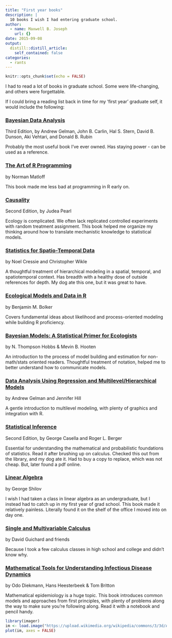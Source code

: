 ```yaml
---
title: "First year books"
description: |
  10 books I wish I had entering graduate school.
author:
  - name: Maxwell B. Joseph
    url: {}
date: 2015-09-08
output:
  distill::distill_article:
    self_contained: false
categories: 
  - rants
---
```


```r
knitr::opts_chunk$set(echo = FALSE)
```

I had to read a lot of books in graduate school.
Some were life-changing, and others were forgettable.

If I could bring a reading list back in time for my 'first year' graduate self, it would include the following:

### [Bayesian Data Analysis](https://www.crcpress.com/Bayesian-Data-Analysis-Third-Edition/Gelman-Carlin-Stern-Dunson-Vehtari-Rubin/9781439840955)

Third Edition, by Andrew Gelman, John B. Carlin, Hal S. Stern, David B. Dunson, Aki Vehtari, and Donald B. Rubin

Probably the most useful book I've ever owned. Has staying power - can be used
as a reference.

### [The Art of R Programming](https://www.nostarch.com/artofr.htm)

by Norman Matloff

This book made me less bad at programming in R early on.

### [Causality](http://www.cambridge.org/us/catalogue/catalogue.asp?isbn=9780521895606)

Second Edition, by Judea Pearl

Ecology is complicated. We often lack replicated controlled experiments with 
random treatment assignment. This book helped me organize my thinking around
how to translate mechanistic knowledge to statistical models. 

### [Statistics for Spatio-Temporal Data](http://www.wiley.com/WileyCDA/WileyTitle/productCd-EHEP002348.html)

by Noel Cressie and Christopher Wikle

A thoughtful treatment of hierarchical modeling in a spatial, temporal, and 
spatiotemporal context. Has breadth with a healthy dose of outside references
for depth. My dog ate this one, but it was great to have.

### [Ecological Models and Data in R](http://press.princeton.edu/titles/8709.html)

by Benjamin M. Bolker

Covers fundamental ideas about likelihood and process-oriented modeling while 
building R proficiency.

### [Bayesian Models: A Statistical Primer for Ecologists](http://press.princeton.edu/titles/10523.html)

by N. Thompson Hobbs & Mevin B. Hooten

An introduction to the process of model building and estimation for 
non-math/stats oriented readers. Thoughtful treatment of notation, helped me to
better understand how to communicate models. 

### [Data Analysis Using Regression and Multilevel/Hierarchical Models](http://www.cambridge.org/us/academic/subjects/statistics-probability/statistical-theory-and-methods/data-analysis-using-regression-and-multilevelhierarchical-models)

by Andrew Gelman and Jennifer Hill

A gentle introduction to multilevel modeling, with plenty of graphics and 
integration with R.

### [Statistical Inference](http://www.amazon.com/Statistical-Inference-George-Casella/dp/0534243126)

Second Edition, by George Casella and Roger L. Berger

Essential for understanding the mathematical and probabilistic foundations of 
statistics. Read it after brushing up on calculus. Checked this out from the 
library, and my dog ate it. Had to buy a copy to replace, which was not cheap. 
But, later found a pdf online. 

### [Linear Algebra](http://store.doverpublications.com/048663518x.html)
by George Shilov

I wish I had taken a class in linear algebra as an undergraduate, but I instead
had to catch up in my first year of grad school. This book made it relatively 
painless. Literally found it on the shelf of the office I moved into on day one.

### [Single and Multivariable Calculus](https://www.whitman.edu/mathematics/calculus_online/)
by David Guichard and friends

Because I took a few calculus classes in high school and college and didn't know 
why.

### [Mathematical Tools for Understanding Infectious Disease Dynamics](http://press.princeton.edu/titles/9916.html)

by Odo Diekmann, Hans Heesterbeek & Tom Britton

Mathematical epidemiology is a huge topic. This book introduces common models 
and approaches from first principles, with plenty of problems along the way to 
make sure you're following along. Read it with a notebook and pencil handy.


```r
library(imager)
im <- load.image("https://upload.wikimedia.org/wikipedia/commons/3/3d/A._Magnus%2C_%22Darin_durch_sechs...%22%2C_1551%3B_man_studying_a_book_Wellcome_L0003173.jpg")
plot(im, axes = FALSE)
```